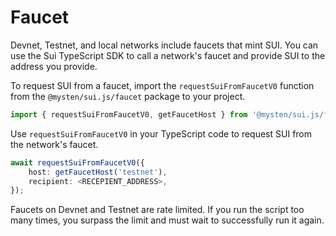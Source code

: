 # Faucet


Devnet, Testnet, and local networks include faucets that mint SUI. You can use the Sui TypeScript
SDK to call a network's faucet and provide SUI to the address you provide.

To request SUI from a faucet, import the `requestSuiFromFaucetV0` function from the
`@mysten/sui.js/faucet` package to your project.

```typescript
import { requestSuiFromFaucetV0, getFaucetHost } from '@mysten/sui.js/faucet';
```

Use `requestSuiFromFaucetV0` in your TypeScript code to request SUI from the network's faucet.

```typescript
await requestSuiFromFaucetV0({
	host: getFaucetHost('testnet'),
	recipient: <RECEPIENT_ADDRESS>,
});
```

<Callout type="info">
	Faucets on Devnet and Testnet are rate limited. If you run the script too many times, you surpass
	the limit and must wait to successfully run it again.
</Callout>

